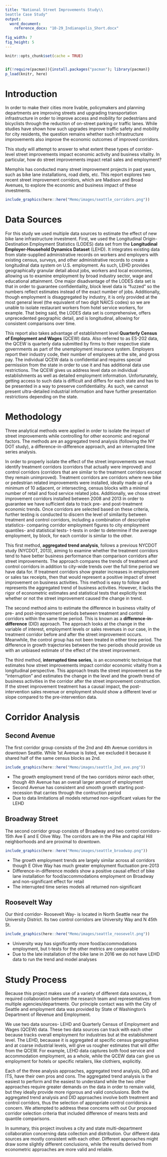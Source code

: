 ```yaml
---
title: "National Street Improvements Study\\ 
Seattle Case Study"
output:
  word_document: 
    reference_docx: "10-29_Indianapolis_Short.docx"
    
fig_width: 7
fig_height: 5
---
```


```r

knitr::opts_chunk$set(cache = TRUE)


if(!require(pacman)){install.packages("pacman"); library(pacman)}
p_load(knitr, here)

```

# Introduction

In order to make their cities more livable, policymakers and planning departments are improving streets and upgrading transportation infrastructure in order to improve access and mobility for pedestrians and bicyclists through the reduction of on-street parking or traffic lanes. While studies have shown how such upgrades improve traffic safety and mobility for city residents, the question remains whether such infrastructure improvements also improve the economic outcomes of improved corridors. 

This study will attempt to answer to what extent these types of corridor-level street improvements impact economic activity and business vitality. In particular, how do street improvements impact retail sales and employment? 

Memphis has conducted many street improvement projects in past years, such as bike lane installations, road diets, etc. This report explores two recent street improvement corridors, which are Madison and Broad Avenues, to explore the economic and business impact of these investments.

```r

include_graphics(here::here("Memo/images/seattle_corridors.png"))

```

# Data Sources

For this study we used multiple data sources to estimate the effect of new bike lane infrastructure investment. First, we used the Longitudinal Origin-Destination Employment Statistics (LODES) data set from the **Longitudinal Employer-Household Dynamics Dataset** (LEHD). It integrates existing data from state-supplied administrative records on workers and employers with existing census, surveys, and other administrative records to create a longitudinal data system on U.S. employment. As such, LEHD provides geographically granular detail about jobs, workers and local economies, allowing us to examine employment by broad industry sector, wage and educational attainment. One major disadvantage of the LODES data set is that in order to guarantee confidentiality, block level data is “fuzzed” so the numbers reflect estimates instead of the exact number of jobs. Additionally, though employment is disaggregated by industry, it is only provided at the most general level (the equivalent of two digit NAICS codes) so we are unable to isolate restaurant workers from hotel service workers, for example. That being said, the LODES data set is comprehensive, offers unprecedented geographic detail, and is longitudinal, allowing for consistent comparisons over time.

This report also takes advantage of establishment level **Quarterly Census of Employment and Wages** (QCEW) data. Also referred to as ES-202 data, the QCEW is quarterly data submitted by firms to their respective state governments as part of the unemployment insurance system. Employers report their industry code, their number of employees at the site, and gross pay. The individual QCEW data is confidential and requires special permission from the state in order to use it and has additional data use restrictions. The QCEW gives us address level data on individual establishments as well as detailed employment information. Unfortunately, getting access to such data is difficult and differs for each state and has to be presented in a way to preserve confidentiality. As such, we cannot present ultra-detailed industrial information and have further presentation restrictions depending on the state.

# Methodology

Three analytical methods were applied in order to isolate the impact of street improvements while controlling for other economic and regional factors. The methods are an aggregated trend analysis (following the NY DOT study), a difference-in-difference approach, and an interrupted time series analysis.

In order to properly isolate the effect of the street improvements we must identify treatment corridors (corridors that actually were improved) and control corridors (corridors that are similar to the treatment corridors except they remain unimproved). Treatment corridors are corridors where new bike or pedestrian related improvements were installed, ideally made up of a minimum of 10 adjacent, or intersecting, census blocks with a minimal number of retail and food service related jobs. Additionally, we chose street improvement corridors installed between 2008 and 2013 in order to guarantee we have sufficient data to track pre- and post-treatment economic trends. Once corridors are selected based on these criteria, further testing is conducted to discern the level of similarity between treatment and control corridors, including a combination of descriptive statistics- comparing corridor employment figures to city employment quantiles- and statistical tests- t-tests in order to determine if the average employment, by block, for each corridor is similar to the other.

This first method, **aggregated trend analysis**, follows a previous NYCDOT study (NYCDOT, 2013), aiming to examine whether the treatment corridors tend to have better business performance than comparison corridors after street improvements. The approach compares the trends of treatment and control corridors in addition to city-wide trends over the full time period we have data for. If treatment corridors show greater increases in employment or sales tax receipts, then that would represent a positive impact of street improvement on business activities. This method is easy to follow and represents the aggregated trend of business activities. However, it lacks the rigor of econometric estimates and statistical tests that explicitly test whether or not the street improvement caused the change in trend.

The second method aims to estimate the difference in business vitality of pre- and post-improvement periods between treatment and control corridors within the same time period. This is known as a **difference-in-difference** (DID) approach. The approach looks at the change in the variable of interest, employment levels or sales revenues in our case, in the treatment corridor before and after the street improvement occurs. Meanwhile, the control group has not been treated in either time period. The difference in growth trajectories between the two periods should provide us with an unbiased estimate of the effect of the street improvement. 

The third method, **interrupted time series**, is an econometric technique that estimates how street improvements impact corridor economic vitality from a longitudinal perspective. This approach treats the street improvement as the “interruption” and estimates the change in the level and the growth trend of business activities in the corridor after the street improvement construction. If the street improvement treatment has a causal impact, the post-intervention sales revenue or employment should show a different level or slope compared to the pre-intervention data. 

# Corridor Analysis 

## Second Avenue

The first corridor group consists of the 2nd and 4th Avenue corridors in downtown Seattle. While 1st Avenue is listed, we excluded it because it shared half of the same census blocks as 2nd. 

```r

include_graphics(here::here("Memo/images/seattle_2nd_ave.png"))

```

* The growth employment trend of the two corridors mirror each other, though 4th Avenue has an overall larger amount of employment
* Second Avenue has consistent and smooth growth starting post-recession that carries through the contruction period
* Due to data limitations all models returned non-significant values for the LEHD

##  Broadway Street

The second corridor group consists of Broadway and two control corridors- 15th Ave E and E Olive Way. The corridors are in the Pike and capital Hill neighborhoods and are proximal to downtown.


```r

include_graphics(here::here("Memo/images/seattle_broadway.png"))

```

* The growth employment trends are largely similar across all corridors though E Olive Way has much greater employment fluctuation pre-2013
* Difference-in-difference models show a positive causal effect of bike lane installation for food/accommodations employment on Broadway and non-significant effect for retail
* The interrupted time series models all returned non-significant

## Roosevelt Way

Our third corridor- Roosevelt Way- is located in North Seattle near the University District. Its two control corridors are University Way and N 45th St. 


```r

include_graphics(here::here("Memo/images/seattle_roosevelt.png"))

```

* University way has significantly more food/accommodations employment, but t-tests for the other metrics are comparable
* Due to the late installation of the bike lane in 2016 we do not have LEHD data to run the trend and model analyses

# Study Process

Because this project makes use of a variety of different data sources, it required collaboration between the research team and representatives from multiple agencies/departments. Our principle contact was with the City of Seattle and employment data was provided by State of Washington's Department of Revenue and Employment.

We use two data sources- LEHD and Quarterly Census of Employment and Wages (QCEW) data. These two data sources can track with each other because tracks overall employment for industries but at the establishment level. The LEHD, becauase it is aggregated at specific census geographies and at coarse industrial levels, will give us rougher estimates that will differ from the QCEW. For example, LEHD data captures both food service and accommodation employment, as a whole, while the QCEW data can give us employment for hotels or specific retailers, like clothiers, explicitly. 

Each of the three analysis approaches, aggregated trend analysis, DID and ITS, have their own pros and cons. The aggregated trend analysis is the easiest to perform and the easiest to understand while the two other approaches require greater demands on the data in order to remain valid, but they ideally provide more rigorous and valid conclusions. Both the aggregated trend analysis and DID approaches involve both treatment and control corridors, thus the selection of appropriate control corridorsis a concern. We attempted to address these concerns with out Our proposed corridor selection criteria that included difference of means tests and quantile comparisons.

In summary, this project involves a city and state multi-department collaboration concerning data collection and distribution. Our different data sources are mostly consistent with each other. Different approaches might draw some slightly different conclusions, while the results derived from econometric approaches are more valid and reliable.
